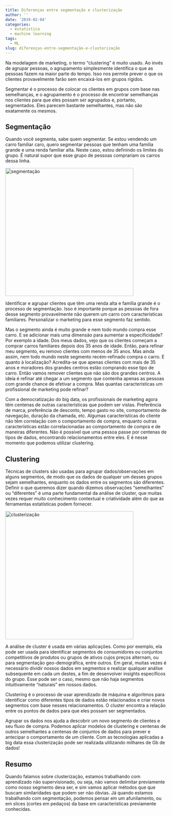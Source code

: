 ```yaml
---
title: Diferenças entre segmentação e clusterização
author: ''
date: '2019-02-04'
categories:
  - estatistica
  - machine learning
tags:
  - ML
slug: diferenças-entre-segmentação-e-clusterização
---
```


Na modelagem de marketing, o termo "clustering" é muito usado. Ao invés de agrupar pessoas, o agrupamento simplesmente identifica o que as pessoas fazem na maior parte do tempo. Isso nos permite prever o que os clientes provavelmente farão sem encaixá-los em grupos rígidos.

Segmentar é o processo de colocar os clientes em grupos com base nas semelhanças, e o agrupamento é o processo de encontrar semelhanças nos clientes para que eles possam ser agrupados e, portanto, segmentados. Eles parecem bastante semelhantes, mas não são exatamente os mesmos.


## Segmentação

Quando você segmenta, sabe quem segmentar. Se estou vendendo um carro familiar caro, quero segmentar pessoas que tenham uma família grande e uma renda familiar alta. Neste caso, estou definindo os limites do grupo. É natural supor que esse grupo de pessoas comprariam os carros dessa linha.

<img alt = 'segmentação' width='400' src='/img/2019-02-04-diferencas-entre-segmentacao-e-clusterizacao/segmentation.png' />

Identificar e agrupar clientes que têm uma renda alta e família grande é o processo de segmentação. Isso é importante porque as pessoas de fora desse segmento provavelmente não querem um carro com características familiares. Personalizar o marketing para esse segmento faz sentido.

Mas o segmento ainda é muito grande e nem todo mundo compra esse carro. E se adicionar mais uma dimensão para aumentar a especificidade? 
Por exemplo a idade. Dos meus dados, vejo que os clientes começam a comprar carros familiares depois dos 35 anos de idade. Então, para refinar meu segmento, eu removo clientes com menos de 35 anos. Mas ainda assim, nem todo mundo neste segmento recém-refinado compra o carro. E quanto à localização? Acredita-se que apenas clientes com mais de 35 anos e moradores dos grandes centros estão comprando esse tipo de carro. Então vamos remover clientes que não são dos grandes centros. A ideia é refinar até chegar a um segmento que contenha apenas as pessoas com grande chance de efetivar a compra. Mas quantas características um profissional de marketing pode refinar?

Com a democratização do big data, os profissionais de marketing agora têm centenas de outras características que podem ser vistas. Preferência de marca, preferência de desconto, tempo gasto no site, comportamento de navegação, duração da chamada, etc. Algumas características do cliente não têm correlação com o comportamento de compra, enquanto outras características estão correlacionadas ao comportamento de compra e de maneiras diferentes. Não é possível que uma pessoa passe por centenas de tipos de dados, encontrando relacionamentos entre eles. E é nesse momento que podemos utilizar clustering.

## Clustering

Técnicas de clusters são usadas para agrupar dados/observações em alguns segmentos, de modo que os dados de qualquer um desses grupos sejam semelhantes, enquanto os dados entre os segmentos são diferentes. Definir o que queremos dizer quando dizemos observações “semelhantes” ou “diferentes” é uma parte fundamental da análise de cluster, que muitas vezes requer muito conhecimento contextual e criatividade além do que as ferramentas estatísticas podem fornecer.

<img alt = 'clusterização' width='400' src='/img/2019-02-04-diferencas-entre-segmentacao-e-clusterizacao/cluster.png' />

A análise de cluster é usada em várias aplicações. Como por exemplo, ela pode ser usada para identificar segmentos de consumidores ou conjuntos competitivos de produtos ou grupos de ativos cujos preços alternam, ou para segmentação geo-demográfica, entre outros. Em geral, muitas vezes é necessário dividir nossos dados em segmentos e realizar qualquer análise subsequente em cada um destes, a fim de desenvolver insights específicos do grupo. Esse pode ser o caso, mesmo que não haja segmentos intuitivamente "naturais" em nossos dados.

Clustering é o processo de usar aprendizado de máquina e algoritmos para identificar como diferentes tipos de dados estão relacionados e criar novos segmentos com base nesses relacionamentos. O cluster encontra a relação entre os pontos de dados para que eles possam ser segmentados.

Agrupar os dados nos ajuda a descobrir um novo segmento de clientes e seu fluxo de compra. Podemos aplicar modelos de clustering e centenas de outros semelhantes a centenas de conjuntos de dados para prever e antecipar o comportamento de um cliente. Com as tecnologias aplicadas a big data essa clusterização pode ser realizada utilizando milhares de Gb de dados!

## Resumo

Quando falamos sobre clusterização, estamos trabalhando com aprendizado não supervisionado, ou seja, não vamos delimitar previamente como nosso segmento deva ser, e sim vamos aplicar métodos que que buscam similaridades que podem ser não óbvias. Já quando estamos trabalhando com segmentação, podemos pensar em um afunilamento, ou em slices (cortes em pedaços) da base em caracteristicas previamente conhecidas.  
